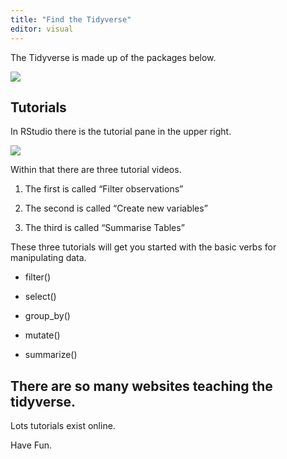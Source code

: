 ```yaml
---
title: "Find the Tidyverse"
editor: visual
---
```


The Tidyverse is made up of the packages below.

![](../images/tidyverse2.png)

## Tutorials

In RStudio there is the tutorial pane in the upper right.

![](../images/tutorial-pane.png)

Within that there are three tutorial videos.

1.  The first is called "Filter observations"

2.  The second is called "Create new variables"

3.  The third is called "Summarise Tables"

These three tutorials will get you started with the basic verbs for manipulating data.

-   filter()

-   select()

-   group_by()

-   mutate()

-   summarize()

## There are so many websites teaching the tidyverse.

Lots tutorials exist online.

Have Fun.
